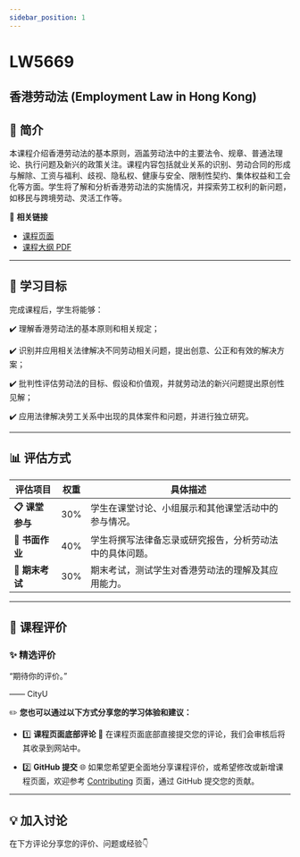 ```yaml
---
sidebar_position: 1
---
```


# LW5669
## 香港劳动法 (Employment Law in Hong Kong)

## **📘 简介**
本课程介绍香港劳动法的基本原则，涵盖劳动法中的主要法令、规章、普通法理论、执行问题及新兴的政策关注。课程内容包括就业关系的识别、劳动合同的形成与解除、工资与福利、歧视、隐私权、健康与安全、限制性契约、集体权益和工会化等方面。学生将了解和分析香港劳动法的实施情况，并探索劳工权利的新问题，如移民与跨境劳动、灵活工作等。

🔗 **相关链接**
- [课程页面](https://www.cityu.edu.hk/catalogue/pg/202425/course/LW5669.htm)
- [课程大纲 PDF](https://www.cityu.edu.hk/catalogue/pg/202425/course/LW5669.pdf)

---

## **🎯 学习目标**

完成课程后，学生将能够：

✔️ 理解香港劳动法的基本原则和相关规定；

✔️ 识别并应用相关法律解决不同劳动相关问题，提出创意、公正和有效的解决方案；

✔️ 批判性评估劳动法的目标、假设和价值观，并就劳动法的新兴问题提出原创性见解；

✔️ 应用法律解决劳工关系中出现的具体案件和问题，并进行独立研究。

---

## **📊 评估方式**

| **评估项目**         | **权重** | **具体描述**                                                                                       |
|---------------------|---------|---------------------------------------------------------------------------------------------------|
| **📋 课堂参与**       | 30%     | 学生在课堂讨论、小组展示和其他课堂活动中的参与情况。                                               |
| **📂 书面作业**       | 40%     | 学生将撰写法律备忘录或研究报告，分析劳动法中的具体问题。                                             |
| **📂 期末考试**       | 30%     | 期末考试，测试学生对香港劳动法的理解及其应用能力。                                                 |

---

## **💬 课程评价**

### ✨ **精选评价**
<div className={commentStyles.commentBox}>
    <p className={commentStyles.commentText}>
        “期待你的评价。”
    </p>
    <p className={commentStyles.commentAuthor}>—— CityU</p>
</div>

✏️ **您也可以通过以下方式分享您的学习体验和建议：**

- 1️⃣ **课程页面底部评论**
💬 在课程页面底部直接提交您的评论，我们会审核后将其收录到网站中。

- 2️⃣ **GitHub 提交**
🌐 如果您希望更全面地分享课程评价，或希望修改或新增课程页面，欢迎参考 [Contributing](https://penjc.github.io/cityU-navigator/contributing) 页面，通过 GitHub 提交您的贡献。

---

## **💡 加入讨论**

在下方评论分享您的评价、问题或经验👇
<Utterances />
